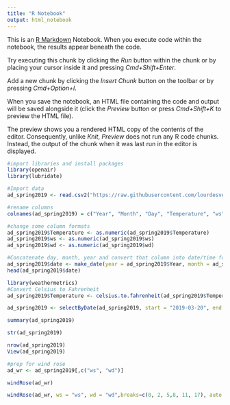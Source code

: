 ```yaml
---
title: "R Notebook"
output: html_notebook
---
```


This is an [R Markdown](http://rmarkdown.rstudio.com) Notebook. When you execute code within the notebook, the results appear beneath the code. 

Try executing this chunk by clicking the *Run* button within the chunk or by placing your cursor inside it and pressing *Cmd+Shift+Enter*. 

Add a new chunk by clicking the *Insert Chunk* button on the toolbar or by pressing *Cmd+Option+I*.

When you save the notebook, an HTML file containing the code and output will be saved alongside it (click the *Preview* button or press *Cmd+Shift+K* to preview the HTML file). 

The preview shows you a rendered HTML copy of the contents of the editor. Consequently, unlike *Knit*, *Preview* does not run any R code chunks. Instead, the output of the chunk when it was last run in the editor is displayed.
```r
#import libraries and install packages
library(openair)
library(lubridate)
```

```r
#Import data
ad_spring2019 <- read.csv2("https://raw.githubusercontent.com/lourdesvera/Community_Air_Montoring/master/Wind_Analyses/Armourdale_10yrs.csv", header = TRUE, sep = ",", stringsAsFactors = FALSE )
```

```r
#rename columns
colnames(ad_spring2019) = c("Year", "Month", "Day", "Temperature", "ws", "wd")
```

```r
#change some column formats
ad_spring2019$Temperature <- as.numeric(ad_spring2019$Temperature)
ad_spring2019$ws <- as.numeric(ad_spring2019$ws)
ad_spring2019$wd <- as.numeric(ad_spring2019$wd)
```

```r
#Concatenate day, month, year and convert that column into date/time format
ad_spring2019$date <- make_date(year = ad_spring2019$Year, month = ad_spring2019$Month , day = ad_spring2019$Day)
head(ad_spring2019$date)
```

```r
library(weathermetrics)
#Convert Celsius to Fahrenheit
ad_spring2019$Temperature <- celsius.to.fahrenheit(ad_spring2019$Temperature, round = 2)
```

```r
ad_spring2019 <- selectByDate(ad_spring2019, start = "2019-03-20", end = "2019-06-20")
```


```r
summary(ad_spring2019)
```

```r
str(ad_spring2019)
```

```r
nrow(ad_spring2019)
View(ad_spring2019)
```

```r
#prep for wind rose
ad_wr <- ad_spring2019[,c("ws", "wd")]
```

```r
windRose(ad_wr)
```

```r
windRose(ad_wr, ws = "ws", wd = "wd",breaks=c(0, 2, 5,8, 11, 17), auto.text=FALSE, paddle=FALSE, annotate=FALSE, grid.line=5, key = list(labels = c(">0-2", ">2-5", ">5-8", ">8-11", ">11-17")), key.footer = "Spring 2019 Wind Speed Plot in Armourdale, KS (m/s)", key.position = "bottom",par.settings=list(axis.line=list(col="lightgray")), col = c("#4f4f4f", "#0a7cb9", "#f9be00", "#ff7f2f", "#d7153a"))
```
